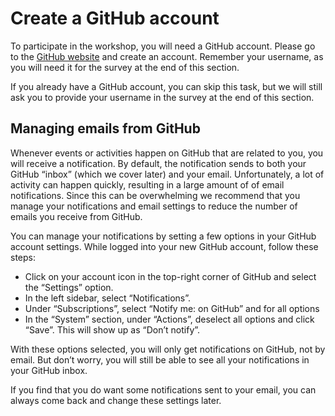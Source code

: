 # Create a GitHub account {#sec-github-account}

To participate in the workshop, you will need a GitHub account. Please
go to the [GitHub website](https://github.com/signup) and create an account. Remember
your username, as you will need it for the survey at the end of this
section.

::: callout-note
If you already have a GitHub account, you can skip this task, but we
will still ask you to provide your username in the survey at the end of
this section.
:::

## Managing emails from GitHub

Whenever events or activities happen on GitHub that are related to you,
you will receive a notification. By default, the notification sends to
both your GitHub "inbox" (which we cover later) and your email.
Unfortunately, a lot of activity can happen quickly, resulting in a
large amount of of email notifications. Since this can be overwhelming
we recommend that you manage your notifications and email settings to
reduce the number of emails you receive from GitHub.

You can manage your notifications by setting a few options in your
GitHub account settings. While logged into your new GitHub account,
follow these steps:

-   Click on your account icon in the top-right corner of GitHub and
    select the "Settings" option.
-   In the left sidebar, select "Notifications".
-   Under "Subscriptions", select "Notify me: on GitHub" and for all
    options
-   In the "System" section, under "Actions", deselect all options and
    click "Save". This will show up as "Don't notify".

With these options selected, you will only get notifications on GitHub,
not by email. But don't worry, you will still be able to see all your
notifications in your GitHub inbox.

If you find that you do want some notifications sent to your email, you
can always come back and change these settings later.
